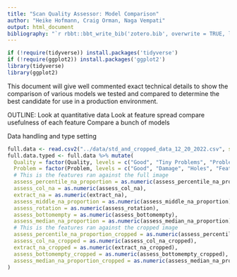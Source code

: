 ```yaml
---
title: "Scan Quality Assessor: Model Comparison"
author: "Heike Hofmann, Craig Orman, Naga Vempati"
output: html_document
bibliography: "`r rbbt::bbt_write_bib('zotero.bib', overwrite = TRUE, library_id=rbbt::bbt_library_id('CSAFE'))`"
---
```

```r
if (!require(tidyverse)) install.packages('tidyverse')
if (!require(ggplot2)) install.packages('ggplot2')
library(tidyverse)
library(ggplot2)
```


This document will give well commented exact technical details to show the comparison of various models we tested and compared to determine the best candidate for use in a production environment.

OUTLINE:
Look at quantitative data
Look at feature spread
compare usefulness of each feature
Compare a bunch of models

Data handling and type setting

```r
full.data <- read.csv2("../data/std_and_cropped_data_12_20_2022.csv", sep=",")
full.data.typed <- full.data %>% mutate(
  Quality = factor(Quality, levels = c("Good", "Tiny Problems", "Problematic", "Bad", "Yikes"), ordered = TRUE),
  Problem = factor(Problem, levels = c("Good", "Damage", "Holes", "Feathering", "Rotation-Staging"), ordered = FALSE),
  # This is the features ran against the full image
  assess_percentile_na_proportion = as.numeric(assess_percentile_na_proportion),
  assess_col_na = as.numeric(assess_col_na),
  extract_na = as.numeric(extract_na),
  assess_middle_na_proportion = as.numeric(assess_middle_na_proportion),
  assess_rotation = as.numeric(assess_rotation),
  assess_bottomempty = as.numeric(assess_bottomempty),
  assess_median_na_proportion = as.numeric(assess_median_na_proportion),
  # This is the features ran against the cropped image
  assess_percentile_na_proportion_cropped = as.numeric(assess_percentile_na_proportion_cropped),
  assess_col_na_cropped = as.numeric(assess_col_na_cropped),
  extract_na_cropped = as.numeric(extract_na_cropped),
  assess_bottomempty_cropped = as.numeric(assess_bottomempty_cropped),
  assess_median_na_proportion_cropped = as.numeric(assess_median_na_proportion_cropped)
)
```

